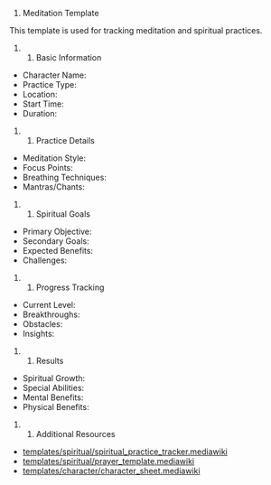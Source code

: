 # Meditation Template

This template is used for tracking meditation and spiritual practices.

## Basic Information

* Character Name:
* Practice Type:
* Location:
* Start Time:
* Duration:

## Practice Details

* Meditation Style:
* Focus Points:
* Breathing Techniques:
* Mantras/Chants:

## Spiritual Goals

* Primary Objective:
* Secondary Goals:
* Expected Benefits:
* Challenges:

## Progress Tracking

* Current Level:
* Breakthroughs:
* Obstacles:
* Insights:

## Results

* Spiritual Growth:
* Special Abilities:
* Mental Benefits:
* Physical Benefits:

## Additional Resources

* [[Spiritual Practice Tracker|templates/spiritual/spiritual_practice_tracker.mediawiki]]
* [[Prayer and Devotion|templates/spiritual/prayer_template.mediawiki]]
* [[Character Sheet|templates/character/character_sheet.mediawiki]] 